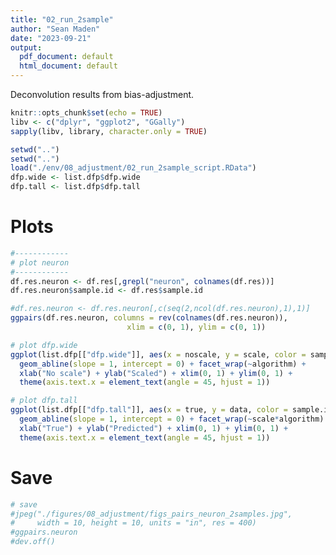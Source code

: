 ```yaml
---
title: "02_run_2sample"
author: "Sean Maden"
date: "2023-09-21"
output:
  pdf_document: default
  html_document: default
---
```


Deconvolution results from bias-adjustment.

```r
knitr::opts_chunk$set(echo = TRUE)
libv <- c("dplyr", "ggplot2", "GGally")
sapply(libv, library, character.only = TRUE)
```

```r
setwd("..")
setwd("..")
load("./env/08_adjustment/02_run_2sample_script.RData")
dfp.wide <- list.dfp$dfp.wide
dfp.tall <- list.dfp$dfp.tall
```

# Plots

```r
#------------
# plot neuron
#------------
df.res.neuron <- df.res[,grepl("neuron", colnames(df.res))]
df.res.neuron$sample.id <- df.res$sample.id

#df.res.neuron <- df.res.neuron[,c(seq(2,ncol(df.res.neuron),1),1)]
ggpairs(df.res.neuron, columns = rev(colnames(df.res.neuron)),
                          xlim = c(0, 1), ylim = c(0, 1))

# plot dfp.wide
ggplot(list.dfp[["dfp.wide"]], aes(x = noscale, y = scale, color = sample.id)) + geom_point() + 
  geom_abline(slope = 1, intercept = 0) + facet_wrap(~algorithm) +
  xlab("No scale") + ylab("Scaled") + xlim(0, 1) + ylim(0, 1) +
  theme(axis.text.x = element_text(angle = 45, hjust = 1))

# plot dfp.tall
ggplot(list.dfp[["dfp.tall"]], aes(x = true, y = data, color = sample.id)) + geom_point() + 
  geom_abline(slope = 1, intercept = 0) + facet_wrap(~scale*algorithm) +
  xlab("True") + ylab("Predicted") + xlim(0, 1) + ylim(0, 1) +
  theme(axis.text.x = element_text(angle = 45, hjust = 1))
```

# Save

```r
# save
#jpeg("./figures/08_adjustment/figs_pairs_neuron_2samples.jpg", 
#     width = 10, height = 10, units = "in", res = 400)
#ggpairs.neuron
#dev.off()
```